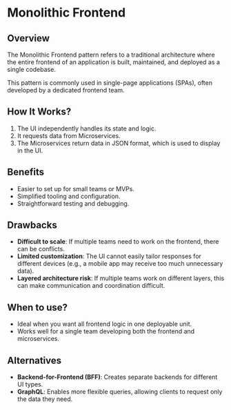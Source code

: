 # Monolithic Frontend

## Overview

The Monolithic Frontend pattern refers to a traditional architecture where the entire frontend of an application is built, maintained, and deployed as a single codebase.

This pattern is commonly used in single-page applications (SPAs), often developed by a dedicated frontend team.


## How It Works?

1. The UI independently handles its state and logic.
2. It requests data from Microservices.
3. The Microservices return data in JSON format, which is used to display in the UI.


## Benefits

- Easier to set up for small teams or MVPs.
- Simplified tooling and configuration.
- Straightforward testing and debugging.


## Drawbacks

- **Difficult to scale**: If multiple teams need to work on the frontend, there can be conflicts.
- **Limited customization**: The UI cannot easily tailor responses for different devices (e.g., a mobile app may receive too much unnecessary data).
- **Layered architecture risk**: If multiple teams work on different layers, this can make communication and coordination difficult.


## When to use?
- Ideal when you want all frontend logic in one deployable unit.
- Works well for a single team developing both the frontend and microservices.


## Alternatives

- **Backend-for-Frontend (BFF)**: Creates separate backends for different UI types.
- **GraphQL**: Enables more flexible queries, allowing clients to request only the data they need.

